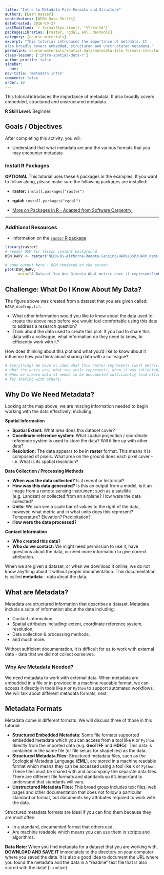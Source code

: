 ```yaml
---
title: "Intro to Metadata File Formats and Structure"
authors: [Leah Wasser]
contributors: [NEON Data Skills]
dateCreated: 2016-09-27
lastModified: `r format(Sys.time(), "%Y-%m-%d")`
packagesLibraries: [raster, rgdal, eml, devtools]
category: [course-materials]
excerpt: "This tutorial introduces the importance of metadata. It
also broadly covers embedded, structured and unstructured metadata."
permalink: course-materials/spatial-data/metadata-file-formats-structures
class-lesson: ['intro-spatial-data-r']
author_profile: false
sidebar:
  nav:
nav-title: 'metadata intro'
comments: false
order: 10
---
```



This tutorial introduces the importance of metadata. It
also broadly covers embedded, structured and unstructured metadata.

**R Skill Level:** Beginner

<div class="notice--success" markdown="1">


# Goals / Objectives

After completing this activity, you will:

* Understand that what metadata are and the various formats that you may
encounter metadata


### Install R Packages

**OPTIONAL** This tutorial uses these `R` packages in the examples.
 If you want to follow along, please make sure the following packages
 are installed:

* **raster:** `install.packages("raster")`
* **rgdal:** `install.packages("rgdal")`

* [More on Packages in R - Adapted from Software Carpentry.]({{site.baseurl}}R/Packages-In-R/)

****


### Additional Resources

* Information on the
<a href="http://cran.r-project.org/web/packages/raster/raster.pdf" target="_blank"> `raster` R package</a>

</div>

```r
library(raster)
# render DSM for lesson content background
DSM_HARV <- raster("NEON-DS-Airborne-Remote-Sensing/HARV/DSM/HARV_dsmCrop.tif")

# code output here - DEM rendered on the screen
plot(DSM_HARV,
      main="A Dataset You Are Given\n What metric does it represent?\nHow Was It Processed??")

```


<div class="notice--warning" markdown="1">
## Challenge: What Do I Know About My Data?

The figure above was created from a dataset that you are given called:
`HARV_dsmCrop.tif`.

* What other information would you like to know about the data
used to create the above map before you would feel comfortable using this data
to address a research question?
* Think about the data used to create this plot. If you had to share this data
with a colleague, what information do they need to know, to efficiently work
with it?

How does thinking about this plot and what you'd like to know about it influence
how you think about sharing data with a colleague?

</div>

```r

# Everything! We have no idea what this raster represents (what metric),
# what the units are, what the scale represents, when it was collected, etc.
# When we create data it needs to be documented sufficiently (and efficiently)
# for sharing with others.

```

## Why Do We Need Metadata?

Looking at the map above, we are missing information needed to begin working
with the data effectively, including:

**Spatial Information**

* **Spatial Extent:** What area does this dataset cover?
* **Coordinate reference system:** What spatial projection / coordinate reference
system is used to store the data? Will it line up with other data?
* **Resolution:** The data appears to be in **raster** format. This means it is
composed of pixels. What area on the ground does each pixel cover - i.e. What is
its spatial resolution?

**Data Collection / Processing Methods**

* **When was the data collected?** Is it recent or historical?
* **How was this data generated?** Is this an output from a model, is it an image
from a remote sensing instrument such as a satellite (e.g. Landsat) or collected
from an airplane? How were the data collected?
* **Units:** We can see a scale bar of values to the right of the data, however,
what metric and in what units does this represent? Temperature? Elevation? Precipitation?
* **How were the data processed?**

**Contact Information**

* **Who created this data?**
* **Who do we contact:** We might need permission to use it, have questions
about the data, or need more information to give correct attribution.

When we are given a dataset, or when we download it online, we do not know
anything about it without proper documentation. This documentation is called
**metadata** - data about the data.

## What are Metadata?
Metadata are structured information that describes a dataset. Metadata include
a suite of information about the data including:

* Contact information,
* Spatial attributes including: extent, coordinate reference system, resolution,
* Data collection & processing methods,
* and much more.

Without sufficient documentation, it is difficult for us to work with external
data - data that we did not collect ourselves.

### Why Are Metadata Needed?

We need metadata to work with external data. When metadata are embedded
in a file or in provided in a machine readable format, we can access it directly
in tools like `R` or `Python` to support automated workflows. We will talk about
different metadata formats, next.


## Metadata Formats

Metadata come in different formats. We will discuss three of those in this
tutorial:

* **Structured Embedded Metadata:** Some file formats supported embedded
metadata which you can access from a tool like `R` or `Python` directly from the
imported data (e.g. **GeoTIFF** and **HDF5**). This data is contained in the same
file (or file set as for shapefiles) as the data.
* **Structured Metadata Files:** Structured metadata files, such as the
Ecological Metadata Language (**EML**), are stored in a machine readable format
which means they can be accessed using a tool like `R` or `Python`. These files
must be shared with and accompany the separate data files. There are
different file formats and standards so it's important to understand that
standards will vary.
* **Unstructured Metadata Files:** This broad group includes text files,
web pages and other documentation that does not follow a particular standard or
format, but documents key attributes required to work with the data.

Structured metadata formats are ideal if you can find them because they are most
often:

* In a standard, documented format that others use.
* Are machine readable which means you can use them in scripts and algorithms.

<i class="fa fa-star"></i> **Data Note:** When you find metadata for a dataset
that you are working with, **DOWNLOAD AND SAVE IT** immediately to the directory
on your computer where you saved the data. It is also a good idea to document
the URL where you found the metadata and the data in a "readme" text file that
is also stored with the data!
{: .notice}
